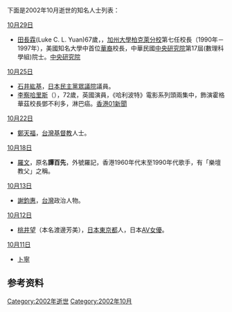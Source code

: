 <noinclude>{{MonthTOC|2002年|逝世人物列表}}

下面是2002年10月逝世的知名人士列表：
</noinclude>

;[[10月29日|10月29日]]
*[[田長霖|田長霖]](Luke C. L. Yuan)67歲，，[[加州大學柏克萊分校|加州大學柏克萊分校]]第七任校長（1990年－1997年），美國知名大學中首位[[華裔|華裔]]校長，中華民國[[中央研究院|中央研究院]]第17屆(數理科學組)院士。[https://academicians.sinica.edu.tw/index.php?func=1-D 中央研究院]{{Wayback|url=https://academicians.sinica.edu.tw/index.php?func=1-D |date=20161102125806 }}

;[[10月25日|10月25日]]
*[[石井紘基|石井紘基]]，[[日本|日本]][[民主党_(日本1998年)|民主黨]][[眾議院|眾議院]]議員。
*[[李察哈里斯|李察哈里斯]]（{{lang-en|Richard Harris}}），72歲，英國演員，《哈利波特》電影系列頭兩集中，飾演霍格華茲校長鄧不利多，淋巴癌。[https://www.hk01.com/%E9%9B%BB%E5%BD%B1/116653/%E5%93%88%E5%88%A9%E6%B3%A2%E7%89%B9-%E7%BE%85%E4%BC%AF%E5%93%88%E8%BF%AA%E9%81%BA%E6%86%BE%E5%83%85%E5%B7%AE28%E6%97%A5-13%E4%BD%8D%E5%B7%B2%E6%95%85%E6%BC%94%E5%93%A1%E7%AD%89%E4%B8%8D%E5%88%B019%E5%B9%B4%E4%B9%8B%E7%B4%84 香港01新聞]{{Wayback|url=https://www.hk01.com/%E9%9B%BB%E5%BD%B1/116653/%E5%93%88%E5%88%A9%E6%B3%A2%E7%89%B9-%E7%BE%85%E4%BC%AF%E5%93%88%E8%BF%AA%E9%81%BA%E6%86%BE%E5%83%85%E5%B7%AE28%E6%97%A5-13%E4%BD%8D%E5%B7%B2%E6%95%85%E6%BC%94%E5%93%A1%E7%AD%89%E4%B8%8D%E5%88%B019%E5%B9%B4%E4%B9%8B%E7%B4%84 |date=20180914094404 }}

;[[10月22日|10月22日]]
*[[鄭天福|鄭天福]]，[[台灣|台灣]][[基督教|基督教]]人士。

;[[10月18日|10月18日]]
*[[羅文|羅文]]，原名'''譚百先'''，外號羅記，香港1960年代末至1990年代歌手，有「樂壇教父」之稱。

;[[10月13日|10月13日]]
*[[謝鈞惠|謝鈞惠]]，[[台灣|台灣]]政治人物。

;[[10月12日|10月12日]]
*[[桃井望|桃井望]]（本名渡邊芳美），[[日本|日本]][[東京都|東京都]]人，日本[[AV女優|AV女優]]。

;[[10月11日|10月11日]]
*[[卜寧|卜寧]]

== 参考资料 ==
{{reflist}}

{{各年各月份逝世人物}}

[[Category:2002年逝世|Category:2002年逝世]]
[[Category:2002年10月|Category:2002年10月]]